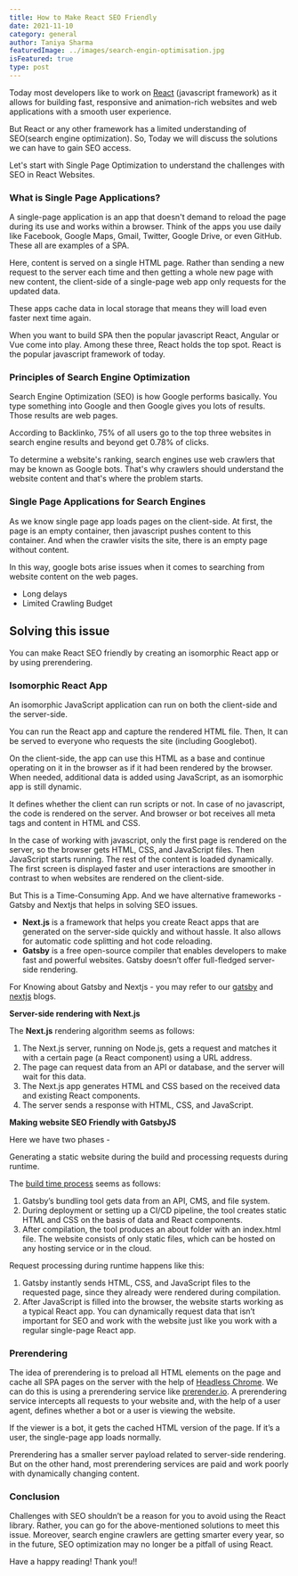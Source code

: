 ```yaml
---
title: How to Make React SEO Friendly
date: 2021-11-10
category: general
author: Taniya Sharma
featuredImage: ../images/search-engin-optimisation.jpg
isFeatured: true
type: post
---
```




Today most developers like to work on [React](https://www.zeiq.co/posts/what's-so-great-about-react-web-development/) (javascript framework) as it allows for building fast, responsive and animation-rich websites and web applications with a smooth user experience.

But React or any other framework has a limited understanding of SEO(search engine optimization). So, Today we will discuss the solutions we can have to gain SEO access.

Let's start with Single Page Optimization to understand the challenges with SEO in React Websites.

  

### What is Single Page Applications?

A single-page application is an app that doesn't demand to reload the page during its use and works within a browser. Think of the apps you use daily like Facebook, Google Maps, Gmail, Twitter, Google Drive, or even GitHub. These all are examples of a SPA.

Here, content is served on a single HTML page. Rather than sending a new request to the server each time and then getting a whole new page with new content, the client-side of a single-page web app only requests for the updated data.

These apps cache data in local storage that means they will load even faster next time again.

When you want to build SPA then the popular javascript React, Angular or Vue come into play. Among these three, React holds the top spot. React is the popular javascript framework of today.

  

### Principles of Search Engine Optimization

Search Engine Optimization (SEO) is how Google performs basically. You type something into Google and then Google gives you lots of results. Those results are web pages.

According to Backlinko, 75% of all users go to the top three websites in search engine results and beyond get 0.78% of clicks.

To determine a website's ranking, search engines use web crawlers that may be known as Google bots. That's why crawlers should understand the website content and that's where the problem starts.

  

### Single Page Applications for Search Engines

As we know single page app loads pages on the client-side. At first, the page is an empty container, then javascript pushes content to this container. And when the crawler visits the site, there is an empty page without content.

In this way, google bots arise issues when it comes to searching from website content on the web pages.

-   Long delays
-   Limited Crawling Budget

  

## Solving this issue

You can make React SEO friendly by creating an isomorphic React app or by using prerendering.

  

### Isomorphic React App

An isomorphic JavaScript application can run on both the client-side and the server-side.

You can run the React app and capture the rendered HTML file. Then, It can be served to everyone who requests the site (including Googlebot).

On the client-side, the app can use this HTML as a base and continue operating on it in the browser as if it had been rendered by the browser. When needed, additional data is added using JavaScript, as an isomorphic app is still dynamic.

It defines whether the client can run scripts or not. In case of no javascript, the code is rendered on the server. And browser or bot receives all meta tags and content in HTML and CSS.

In the case of working with javascript, only the first page is rendered on the server, so the browser gets HTML, CSS, and JavaScript files. Then JavaScript starts running. The rest of the content is loaded dynamically. The first screen is displayed faster and user interactions are smoother in contrast to when websites are rendered on the client-side.

But This is a Time-Consuming App. And we have alternative frameworks - Gatsby and Nextjs that helps in solving SEO issues.

-   **Next.js** is a framework that helps you create React apps that are generated on the server-side quickly and without hassle. It also allows for automatic code splitting and hot code reloading.
-   **Gatsby** is a free open-source compiler that enables developers to make fast and powerful websites. Gatsby doesn’t offer full-fledged server-side rendering.

  

For Knowing about Gatsby and Nextjs - you may refer to our [gatsby](https://www.zeiq.co/posts/ecommerce-gatsby/) and [nextjs](https://www.zeiq.co/posts/why-nextjs-is-good-for-ecommerce/) blogs.

  

**Server-side rendering with Next.js**

The **Next.js** rendering algorithm seems as follows:

1.  The Next.js server, running on Node.js, gets a request and matches it with a certain page (a React component) using a URL address.
2.  The page can request data from an API or database, and the server will wait for this data.
3.  The Next.js app generates HTML and CSS based on the received data and existing React components.
4.  The server sends a response with HTML, CSS, and JavaScript.

**Making website SEO Friendly with GatsbyJS**

Here we have two phases -

Generating a static website during the build and processing requests during runtime.

The [build time process](https://www.gatsbyjs.org/docs/glossary/#build) seems as follows:

1.  Gatsby’s bundling tool gets data from an API, CMS, and file system.
2.  During deployment or setting up a CI/CD pipeline, the tool creates static HTML and CSS on the basis of data and React components.
3.  After compilation, the tool produces an about folder with an index.html file. The website consists of only static files, which can be hosted on any hosting service or in the cloud.

Request processing during runtime happens like this:

1.  Gatsby instantly sends HTML, CSS, and JavaScript files to the requested page, since they already were rendered during compilation.
2.  After JavaScript is filled into the browser, the website starts working as a typical React app. You can dynamically request data that isn’t important for SEO and work with the website just like you work with a regular single-page React app.

  

### Prerendering

The idea of prerendering is to preload all HTML elements on the page and cache all SPA pages on the server with the help of [Headless Chrome](https://developers.google.com/web/updates/2017/04/headless-chrome). We can do this is using a prerendering service like [prerender.io](https://prerender.io/). A prerendering service intercepts all requests to your website and, with the help of a user agent, defines whether a bot or a user is viewing the website.

If the viewer is a bot, it gets the cached HTML version of the page. If it’s a user, the single-page app loads normally.

  

Prerendering has a smaller server payload related to server-side rendering. But on the other hand, most prerendering services are paid and work poorly with dynamically changing content.

  

### Conclusion

Challenges with SEO shouldn’t be a reason for you to avoid using the React library. Rather, you can go for the above-mentioned solutions to meet this issue. Moreover, search engine crawlers are getting smarter every year, so in the future, SEO optimization may no longer be a pitfall of using React.

Have a happy reading!
Thank you!!
